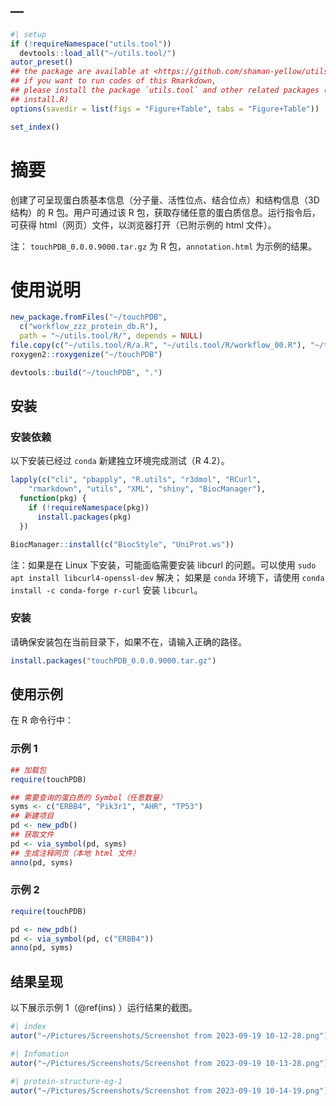 ---
---

```r
#| setup
if (!requireNamespace("utils.tool"))
  devtools::load_all("~/utils.tool/")
autor_preset()
## the package are available at <https://github.com/shaman-yellow/utils.tool>
## if you want to run codes of this Rmarkdown,
## please install the package `utils.tool` and other related packages (run
## install.R)
options(savedir = list(figs = "Figure+Table", tabs = "Figure+Table"))
```

```r
set_index()
```

# 摘要 {#abstract}

创建了可呈现蛋白质基本信息（分子量、活性位点、结合位点）和结构信息（3D 结构）的 R 包。用户可通过该 R 包，获取存储任意的蛋白质信息。运行指令后，可获得 html（网页）文件，以浏览器打开（已附示例的 html 文件）。

注： `touchPDB_0.0.0.9000.tar.gz` 为 R 包，`annotation.html` 为示例的结果。

# 使用说明 {#results}

```r
new_package.fromFiles("~/touchPDB",
  c("workflow_zzz_protein_db.R"),
  path = "~/utils.tool/R/", depends = NULL)
file.copy(c("~/utils.tool/R/a.R", "~/utils.tool/R/workflow_00.R"), "~/touchPDB/R", T)
roxygen2::roxygenize("~/touchPDB")

devtools::build("~/touchPDB", ".")
```

## 安装

### 安装依赖

以下安装已经过 `conda` 新建独立环境完成测试（R 4.2）。

```r
lapply(c("cli", "pbapply", "R.utils", "r3dmol", "RCurl",
    "rmarkdown", "utils", "XML", "shiny", "BiocManager"),
  function(pkg) {
    if (!requireNamespace(pkg))
      install.packages(pkg)
  })

BiocManager::install(c("BiocStyle", "UniProt.ws"))
```

注：如果是在 Linux 下安装，可能面临需要安装 libcurl 的问题。可以使用 `sudo apt install libcurl4-openssl-dev` 解决；
如果是 `conda` 环境下，请使用 `conda install -c conda-forge r-curl` 安装 `libcurl`。

### 安装

请确保安装包在当前目录下，如果不在，请输入正确的路径。

```r
install.packages("touchPDB_0.0.0.9000.tar.gz")
```

## 使用示例

在 R 命令行中：

### 示例 1 {#ins}

```r
## 加载包
require(touchPDB)

## 需要查询的蛋白质的 Symbol（任意数量）
syms <- c("ERBB4", "Pik3r1", "AHR", "TP53")
## 新建项目
pd <- new_pdb()
## 获取文件
pd <- via_symbol(pd, syms)
## 生成注释网页（本地 html 文件）
anno(pd, syms)
```

### 示例 2


```r
require(touchPDB)

pd <- new_pdb()
pd <- via_symbol(pd, c("ERBB4"))
anno(pd, syms)
```

## 结果呈现

以下展示示例 1（\@ref(ins) ）运行结果的截图。

```r
#| index
autor("~/Pictures/Screenshots/Screenshot from 2023-09-19 10-12-28.png")
```

```r
#| Infomation
autor("~/Pictures/Screenshots/Screenshot from 2023-09-19 10-13-28.png")
```

```r
#| protein-structure-eg-1
autor("~/Pictures/Screenshots/Screenshot from 2023-09-19 10-14-19.png")
```
